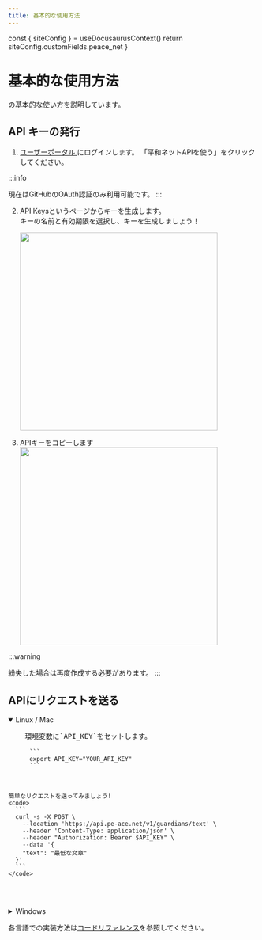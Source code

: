 ```yaml
---
title: 基本的な使用方法
---
```



  const { siteConfig } = useDocusaurusContext()
  return siteConfig.customFields.peace_net
}

# 基本的な使用方法

<ApiName />
の基本的な使い方を説明しています。

## API キーの発行

1. <a href="https://pe-ace.net" target="_blank">
     ユーザーポータル
   </a>
   にログインします。 「平和ネットAPIを使う」をクリックしてください。

:::info

現在はGitHubのOAuth認証のみ利用可能です。
:::

2. API Keysというページからキーを生成します。<br/>
   キーの名前と有効期限を選択し、キーを生成しましょう！

   <img src="/img/create_api_key.png" width="400x" />

3. APIキーをコピーします
   <img src="/img/api_key.png" width="400x" />

:::warning

紛失した場合は再度作成する必要があります。
:::

## APIにリクエストを送る

<details open>
  <summary>Linux / Mac</summary>
  <pre>
    環境変数に`API_KEY`をセットします。
    <code>
      ```
      export API_KEY="YOUR_API_KEY"
      ```
    </code>

    簡単なリクエストを送ってみましょう!
    <code>
      ```
      curl -s -X POST \
        --location 'https://api.pe-ace.net/v1/guardians/text' \
        --header 'Content-Type: application/json' \
        --header "Authorization: Bearer $API_KEY" \
        --data '{
        "text": "最低な文章"
      }'
      ```
    </code>

  </pre>
</details>

<details>
  <summary>Windows</summary>
  <pre>
    環境変数に`API_KEY`をセットします。
    <code>
      ```
        $Env:API_KEY = "YOUR_API_KEY"
      ```
    </code>

    簡単なリクエストを送ってみましょう!
    <code>
      ```
        $headers = @{
            "Content-Type" = "application/json"
            "Authorization" = "Bearer $($Env:API_KEY)"
        }

        $body = @{
            text = "最低な文章"
        } | ConvertTo-Json

        Invoke-RestMethod -Method Post -Uri "https://api.pe-ace.net/v1/guardians/text" -Headers $headers -Body $body
      ```
    </code>

  </pre>
</details>

各言語での実装方法は[コードリファレンス](/docs/code-reference/)を参照してください。
